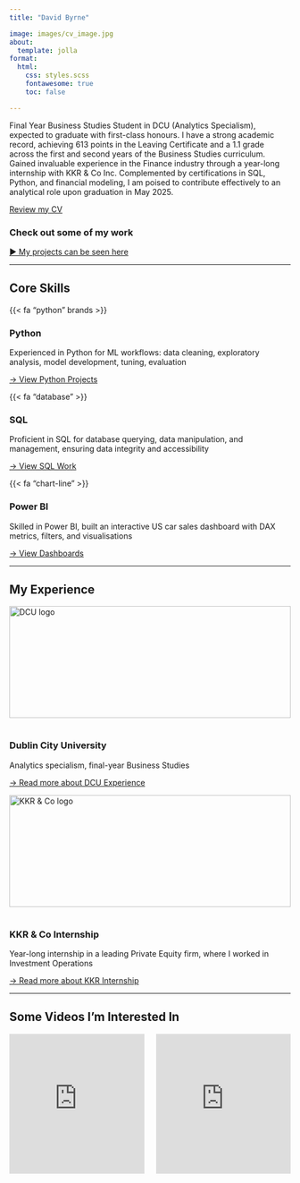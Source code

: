 ```yaml
---
title: "David Byrne"

image: images/cv_image.jpg
about:
  template: jolla
format:
  html:
    css: styles.scss
    fontawesome: true
    toc: false

---
```


<div class="hero">
  <p>Final Year Business Studies Student in DCU (Analytics Specialism), expected to graduate with first-class honours.  I have a strong academic record, achieving 613 points in the Leaving Certificate and a 1.1 grade across the first and second years of the Business Studies curriculum. Gained invaluable experience in the Finance industry through a year-long internship with KKR & Co Inc. Complemented by certifications in SQL, Python, and financial modeling, I am poised to contribute effectively to an analytical role upon graduation in May 2025.</p>
</div>

[Review my CV](cv.pdf){.btn .btn-primary}

### Check out some of my work
[► My projects can be seen here](projects.qmd)

<hr class="section-break"/>


## Core Skills

::: {.skill-grid}

::: {.skill-card}
::: {.skill-icon}

{{< fa "python" brands >}}

:::

### Python  
Experienced in Python for ML workflows: data cleaning, exploratory analysis, model development, tuning, evaluation

[→ View Python Projects](projects/baa1027_adv_python.qmd){.btn .btn-primary style=}
:::

::: {.skill-card}
::: {.skill-icon}

{{< fa "database" >}}

:::

### SQL  
Proficient in SQL for database querying, data manipulation, and management, ensuring data integrity and accessibility

[→ View SQL Work](projects/programming&visualisation.qmd){.btn .btn-primary}
:::

::: {.skill-card}
::: {.skill-icon}

{{< fa "chart-line" >}}

:::

### Power BI  
Skilled in Power BI, built an interactive US car sales dashboard with DAX metrics, filters, and visualisations

[→ View Dashboards](projects/programming&visualisation.qmd){.btn .btn-primary}
:::

:::

<hr class="section-break"/>

## My Experience

::: {.skill-grid}

::: {.skill-card}
<img 
  src="images/dcu_logo.png" 
  alt="DCU logo" 
  style="width: 100%; height:200px; object-fit:contain; margin-bottom:1rem;"
/>

### Dublin City University  
Analytics specialism, final-year Business Studies

[→ Read more about DCU Experience](about_experience/dcu.qmd){.btn .btn-primary}
:::

::: {.skill-card}
<img 
  src="images/kkr_logo.png" 
  alt="KKR & Co logo" 
  style="width: 100%; height:200px; object-fit:contain; margin-bottom:1rem;"
/>

### KKR & Co Internship  
Year-long internship in a leading Private Equity firm, where I worked in Investment Operations

[→ Read more about KKR Internship](about_experience/kkr.qmd){.btn .btn-primary}
:::

:::


<hr class="section-break"/>

## Some Videos I'm Interested In

::: {.columns}

::: {.column width="50%"}
::: {.skill-card}
<iframe 
  width="100%" height="250" 
  src="https://www.youtube.com/embed/WEDIj9JBTC8?start=2193"
  title="Everything Finance" frameborder="0" allowfullscreen>
</iframe>
:::
:::

::: {.column width="50%"}
::: {.skill-card}
<iframe 
  width="100%" height="250" 
  src="https://www.youtube.com/embed/KKNCiRWd_j0"
  title="AI TED Talk" frameborder="0" allowfullscreen>
</iframe>
:::
:::

:::
